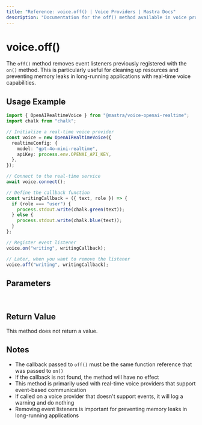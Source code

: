 ```yaml
---
title: "Reference: voice.off() | Voice Providers | Mastra Docs"
description: "Documentation for the off() method available in voice providers, which removes event listeners for voice events."
---
```


# voice.off()

The `off()` method removes event listeners previously registered with the `on()` method. This is particularly useful for cleaning up resources and preventing memory leaks in long-running applications with real-time voice capabilities.

## Usage Example

```typescript
import { OpenAIRealtimeVoice } from "@mastra/voice-openai-realtime";
import chalk from "chalk";

// Initialize a real-time voice provider
const voice = new OpenAIRealtimeVoice({
  realtimeConfig: {
    model: "gpt-4o-mini-realtime",
    apiKey: process.env.OPENAI_API_KEY,
  },
});

// Connect to the real-time service
await voice.connect();

// Define the callback function
const writingCallback = ({ text, role }) => {
  if (role === "user") {
    process.stdout.write(chalk.green(text));
  } else {
    process.stdout.write(chalk.blue(text));
  }
};

// Register event listener
voice.on("writing", writingCallback);

// Later, when you want to remove the listener
voice.off("writing", writingCallback);
```

## Parameters

<br />
<PropertiesTable
  content={[
    {
      name: "event",
      type: "string",
      description:
        "Name of the event to stop listening for (e.g., 'speaking', 'writing', 'error')",
      isOptional: false,
    },
    {
      name: "callback",
      type: "function",
      description: "The same callback function that was passed to on()",
      isOptional: false,
    },
  ]}
/>

## Return Value

This method does not return a value.

## Notes

- The callback passed to `off()` must be the same function reference that was passed to `on()`
- If the callback is not found, the method will have no effect
- This method is primarily used with real-time voice providers that support event-based communication
- If called on a voice provider that doesn't support events, it will log a warning and do nothing
- Removing event listeners is important for preventing memory leaks in long-running applications
